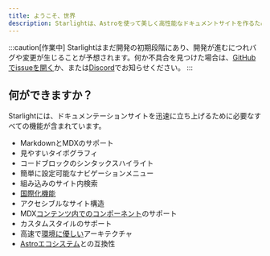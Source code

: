 ```yaml
---
title: ようこそ、世界
description: Starlightは、Astroを使って美しく高性能なドキュメントサイトを作るためのテーマです。
---
```


:::caution[作業中]
Starlightはまだ開発の初期段階にあり、開発が進むにつれバグや変更が生じることが予想されます。何か不具合を見つけた場合は、[GitHubでissueを開く](https://github.com/withastro/starlight/issues/new/choose)か、または[Discord](https://astro.build/chat)でお知らせください。
:::

## 何ができますか？

Starlightには、ドキュメンテーションサイトを迅速に立ち上げるために必要なすべての機能が含まれています。

- MarkdownとMDXのサポート
- 見やすいタイポグラフィ
- コードブロックのシンタックスハイライト
- 簡単に設定可能なナビゲーションメニュー
- 組み込みのサイト内検索
- [国際化機能](/ja/guides/i18n)
- アクセシブルなサイト構造
- MDX[コンテンツ内でのコンポーネント](/ja/guides/components)のサポート
- カスタムスタイルのサポート
- 高速で[環境に優しい](/ja/environmental-impact)アーキテクチャ
- [Astroエコシステム](https://astro.build/integrations)との互換性
